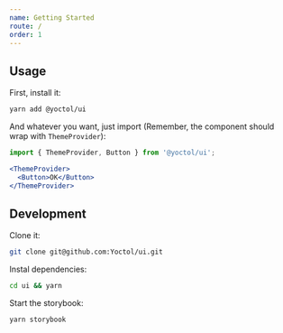 ```yaml
---
name: Getting Started
route: /
order: 1
---
```

## Usage

First, install it:

```bash
yarn add @yoctol/ui
```

And whatever you want, just import (Remember, the component should wrap with `ThemeProvider`):

```js
import { ThemeProvider, Button } from '@yoctol/ui';
```

```jsx
<ThemeProvider>
  <Button>OK</Button>
</ThemeProvider>
```

## Development

Clone it:

```bash
git clone git@github.com:Yoctol/ui.git
```

Instal dependencies:

```bash
cd ui && yarn
```

Start the storybook:

```bash
yarn storybook
```
